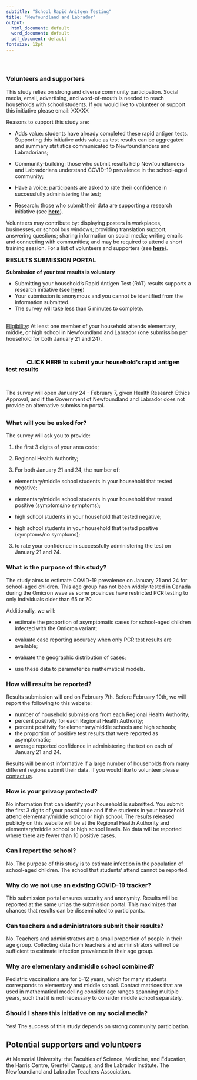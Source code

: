 ```yaml
---
subtitle: "School Rapid Anitgen Testing"
title: "Newfoundland and Labrador"
output:
  html_document: default
  word_document: default
  pdf_document: default
fontsize: 12pt
---
```




\

## {}
### Volunteers and supporters {#contact}

This study relies on strong and diverse community participation. Social media, email, advertising, and word-of-mouth is needed to reach households with school students. If you would like to volunteer or support this initiative please email: XXXXX

Reasons to support this study are:

- Adds value: students have already completed these rapid antigen tests. Supporting this initiative adds value as test results can be aggregated and summary statistics communicated to Newfoundlanders and Labradorians;

- Community-building: those who submit results help Newfoundlanders and Labradorians understand COVID-19 prevalence in the school-aged community;

- Have a voice: participants are asked to rate their confidence in successfully administering the test;

- Research: those who submit their data are supporting a research initiative (see [**here**](#research)).

Volunteers may contribute by: displaying posters in workplaces, businesses, or school bus windows; providing translation support; answering questions; sharing information on social media; writing emails and connecting with communities; and may be required to attend a short training session. For a list of volunteers and supporters (see [**here**](#volunteers)).

<font size = 3>**RESULTS SUBMISSION PORTAL**</font size>
\
<div class="alert alert-info">
**Submission of your test results is voluntary**

- Submitting your household's Rapid Antigen Test (RAT) results supports a research initiative (see [**here**](#research))
- Your submission is anonymous and you cannot be identified from the information submitted.
- The survey will take less than 5 minutes to complete.

\
<u>Eligibility</u>: At least one member of your household attends elementary, middle, or high school in Newfoundland and Labrador (one submission per household for both January 21 and 24). 

\

|              <font size="3"> <font color="black"> **CLICK HERE to submit your household's rapid antigen test results** </font size> </font color>

\

The survey will open January 24 - February 7, given Health Research Ethics Approval, and if the Government of Newfoundland and Labrador does not provide an alternative submission portal.
</div>


## {}

### What will you be asked for?

The survey will ask you to provide:

1. the first 3 digits of your area code;

1. Regional Health Authority;

1. For both January 21 and 24, the number of:

+ elementary/middle school students in your household that tested negative;

+ elementary/middle school students in your household that tested positive (symptoms/no symptoms);

+ high school students in your household that tested negative;

+ high school students in your household that tested positive (symptoms/no symptoms);

3. to rate your confidence in successfully administering the test on January 21 and 24.

### What is the purpose of this study?

The study aims to estimate COVID-19 prevalence on January 21 and 24 for school-aged children. This age group has not been widely-tested in Canada during the Omicron wave as some provinces have restricted PCR testing to only individuals older than 65 or 70.

Additionally, we will:

- estimate the proportion of asymptomatic cases for school-aged children infected with the Omicron variant;

- evaluate case reporting accuracy when only PCR test results are available;

- evaluate the geographic distribution of cases;

- use these data to parameterize mathematical models.

### How will results be reported?
Results submission will end on February 7th. Before February 10th, we will report the following to this website:

- number of household submissions from each Regional Health Authority;
- percent positivity for each Regional Health Authority;
- percent positivity for elementary/middle schools and high schools;
- the proportion of positive test results that were reported as asymptomatic;
- average reported confidence in administering the test on each of January 21 and 24.

Results will be most informative if a large number of households from many different regions submit their data. If you would like to volunteer please [contact us](#contact). 

### How is your privacy protected?
No information that can identify your household is submitted. You submit the first 3 digits of your postal code and if the students in your household attend elementary/middle school or high school. The results released publicly on this website will be at the Regional Health Authority and elementary/middle school or high school levels. No data will be reported where there are fewer than 10 positive cases. 

### Can I report the school?
No. The purpose of this study is to estimate infection in the population of school-aged children. The school that students' attend cannot be reported. 

### Why do we not use an existing COVID-19 tracker?
This submission portal ensures security and anonymity. Results will be reported at the same url as the submission portal. This maximizes that chances that results can be disseminated to participants.

### Can teachers and administrators submit their results?
No. Teachers and administrators are a small proportion of people in their age group. Collecting data from teachers and administrators will not be sufficient to estimate infection prevalence in their age group.

### Why are elementary and middle school combined?
Pediatric vaccinations are for 5-12 years, which for many students corresponds to elementary and middle school. Contact matrices that are used in mathematical modelling consider age ranges spanning multiple years, such that it is not necessary to consider middle school separately. 

### Should I share this initiative on my social media?
Yes! The success of this study depends on strong community participation.

## Potential supporters and volunteers {#volunteers}
At Memorial University: the Faculties of Science, Medicine, and Education, the Harris Centre, Grenfell Campus, and the Labrador Institute. The Newfoundland and Labrador Teachers Association.